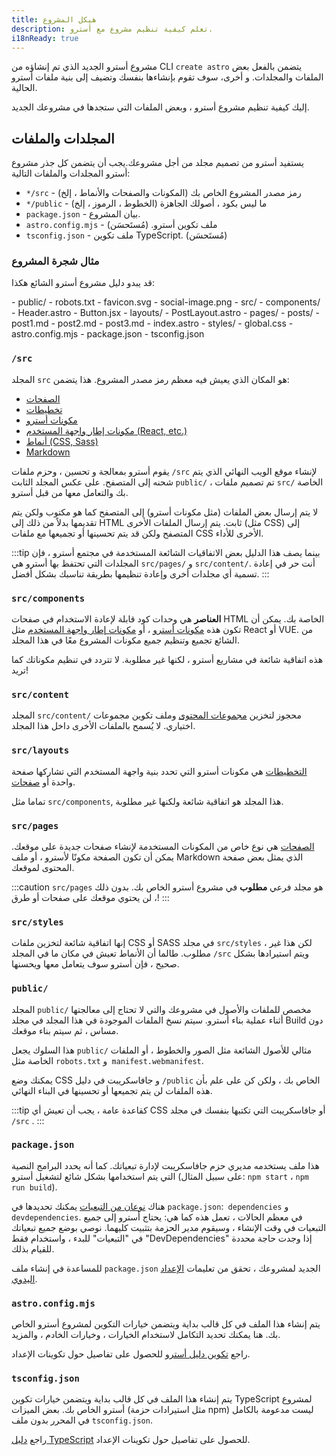 ```yaml
---
title: هيكل المشروع
description: تعلم كيفية تنظيم مشروع مع أسترو.
i18nReady: true
---
```


مشروع أسترو الجديد الذي تم إنشاؤه من CLI `create astro`  يتضمن بالفعل بعض الملفات والمجلدات. و أخرى، سوف تقوم بإنشاءها بنفسك وتضيف إلى بنية ملفات أسترو الحالية.

إليك كيفية تنظيم مشروع أسترو ، وبعض الملفات التي ستجدها في مشروعك الجديد.

## المجلدات والملفات
يستفيد أسترو من تصميم مجلد من أجل مشروعك.يجب أن يتضمن كل جذر مشروع أسترو المجلدات والملفات التالية:

- `*/src` - رمز مصدر المشروع الخاص بك (المكونات والصفحات والأنماط ، إلخ)
- `*/public` - ما ليس بكود ، أصولك الجاهزة (الخطوط ، الرموز ، إلخ)
- `package.json` - بيان المشروع.
- `astro.config.mjs` - ملف تكوين أسترو. (مُستَحسَن)
- `tsconfig.json` - ملف تكوين TypeScript. (مُستَحسَن)

### مثال شجرة المشروع
قد يبدو دليل مشروع أسترو الشائع هكذا:

<FileTree>
- public/
  - robots.txt
  - favicon.svg
  - social-image.png
- src/
  - components/
    - Header.astro
    - Button.jsx
  - layouts/
    - PostLayout.astro
  - pages/
    - posts/
      - post1.md
      - post2.md
      - post3.md
    - index.astro
  - styles/
    - global.css
- astro.config.mjs
- package.json
- tsconfig.json
</FileTree>

### `/src`

المجلد `src`  هو المكان الذي يعيش فيه معظم رمز مصدر المشروع. هذا يتضمن:

- [الصفحات](/ar/basics/astro-pages/)
- [تخطيطات](/ar/basics/layouts/)
- [مكونات أسترو](/ar/basics/astro-components/)
- [مكونات إطار واجهة المستخدم (React, etc.)](/ar/guides/framework-components/)
- [أنماط (CSS, Sass)](/ar/guides/styling/)
- [Markdown](/ar/guides/markdown-content/)

يقوم أسترو  بمعالجة  و تحسين ، وحزم ملفات `/src`  لإنشاء موقع الويب النهائي الذي يتم شحنه إلى المتصفح. على عكس المجلد الثابت `public/` ، تم تصميم ملفات `src/` الخاصة بك والتعامل معها من قبل أسترو.

لا يتم إرسال بعض الملفات (مثل مكونات أسترو) إلى المتصفح كما هو مكتوب ولكن يتم تقديمها بدلاً من ذلك إلى HTML ثابت. يتم إرسال الملفات الأخرى (مثل CSS) إلى المتصفح ولكن قد يتم تحسينها أو تجميعها مع ملفات CSS الأخرى للأداء.

:::tip
بينما يصف هذا الدليل بعض الاتفاقيات الشائعة المستخدمة في مجتمع أسترو ، فإن المجلدات التي تحتفظ بها أسترو هي `src/pages/` و `src/content/`. أنت حر في إعادة تسمية أي مجلدات أخرى وإعادة تنظيمها بطريقة تناسبك بشكل أفضل.
:::

### `src/components`

**العناصر** هي وحدات كود قابلة لإعادة الاستخدام في صفحات HTML الخاصة بك. يمكن أن تكون هذه [مكونات أسترو](/ar/basics/astro-components/) ، أو [مكونات إطار واجهة المستخدم](/ar/guides/framework-components/) مثل React أو VUE. من الشائع تجميع وتنظيم جميع مكونات المشروع معًا في هذا المجلد.

هذه اتفاقية شائعة في مشاريع أسترو ، لكنها غير مطلوبة. لا تتردد في تنظيم مكوناتك كما تريد!

### `src/content`

المجلد `src/content/` محجوز لتخزين [مجموعات المحتوى](/ar/guides/content-collections/) وملف تكوين مجموعات اختياري. لا يُسمح بالملفات الأخرى داخل هذا المجلد.

### `src/layouts`

[التخطيطات](/ar/basics/layouts/) هي مكونات أسترو التي تحدد بنية واجهة المستخدم التي تشاركها صفحة واحدة أو [صفحات](/ar/basics/astro-pages/).

تماما مثل `src/components`, هذا المجلد هو اتفاقية شائعة ولكنها غير مطلوبة.

### `src/pages`

[الصفحات](/ar/basics/astro-pages/) هي نوع خاص من المكونات المستخدمة لإنشاء صفحات جديدة على موقعك. يمكن أن تكون الصفحة مكونًا لأسترو ، أو ملف Markdown الذي يمثل بعض صفحة المحتوى لموقعك.

:::caution
`src/pages` هو مجلد فرعي **مطلوب** في مشروع أسترو الخاص بك. بدون ذلك ، لن يحتوي موقعك على صفحات أو طرق!
:::

### `src/styles`

إنها اتفاقية شائعة لتخزين ملفات CSS أو SASS في مجلد `src/styles` ، لكن هذا غير مطلوب. طالما أن الأنماط تعيش في مكان ما في المجلد `/src` ويتم استيرادها بشكل صحيح ، فإن أسترو سوف يتعامل معها ويحسنها.

### `public/`

المجلد `public/` مخصص للملفات والأصول في مشروعك والتي لا تحتاج إلى معالجتها أثناء عملية بناء أسترو. سيتم نسخ الملفات الموجودة في هذا المجلد في مجلد Build دون مساس ، ثم سيتم بناء موقعك.

هذا السلوك يجعل `public/` مثالي للأصول الشائعة مثل الصور والخطوط ، أو الملفات الخاصة مثل `robots.txt` و` manifest.webmanifest`.

يمكنك وضع CSS و جافاسكريبت في دليل `/public` الخاص بك ، ولكن كن على علم بأن هذه الملفات لن يتم تجميعها أو تحسينها في البناء النهائي.

:::tip
كقاعدة عامة ، يجب أن تعيش أي CSS أو جافاسكريبت التي تكتبها بنفسك في مجلد `/src` .
:::

### `package.json`

هذا ملف يستخدمه مديري حزم جافاسكريبت لإدارة تبعياتك. كما أنه يحدد البرامج النصية التي يتم استخدامها بشكل شائع لتشغيل أسترو (على سبيل المثال: `npm start` ، `npm run build`).

هناك [نوعان من التبعيات](https://docs.npmjs.com/specifice-dependencies-and-devdedencies-in-a-package-json-file) يمكنك تحديدها في `package.json`:` dependencies` و `devdependencies`. في معظم الحالات ، تعمل هذه كما هي: يحتاج أسترو إلى جميع التبعيات في وقت الإنشاء ، وسيقوم مدير الحزمة بتثبيت كليهما. نوصي بوضع جميع تبعياتك في "التبعيات" للبدء ، واستخدام فقط "DevDependencies" إذا وجدت حاجة محددة للقيام بذلك.

للمساعدة في إنشاء ملف `package.json` الجديد لمشروعك ، تحقق من تعليمات [الإعداد اليدوي](/ar/install/manual/).

### `astro.config.mjs`

يتم إنشاء هذا الملف في كل قالب بداية ويتضمن خيارات التكوين لمشروع أسترو الخاص بك. هنا يمكنك تحديد التكامل لاستخدام الخيارات ، وخيارات الخادم ، والمزيد.

راجع [تكوين دليل أسترو](/ar/guides/configuring-astro/) للحصول على تفاصيل حول تكوينات الإعداد.

### `tsconfig.json`

يتم إنشاء هذا الملف في كل قالب بداية ويتضمن خيارات تكوين TypeScript لمشروع أسترو الخاص بك. بعض الميزات (مثل استيرادات حزمة npm) ليست مدعومة بالكامل في المحرر بدون ملف `tsconfig.json`.

راجع [دليل TypeScript](/ar/guides/typescript/)  للحصول على تفاصيل حول تكوينات الإعداد.
